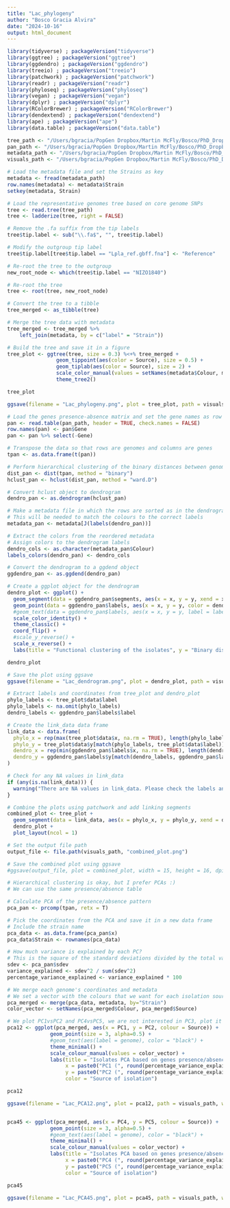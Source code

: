 ```yaml
---
title: "Lac_phylogeny"
author: "Bosco Gracia Alvira"
date: "2024-10-16"
output: html_document
---
```


```r

library(tidyverse) ; packageVersion("tidyverse")
library(ggtree) ; packageVersion("ggtree")
library(ggdendro) ; packageVersion("ggdendro")
library(treeio) ; packageVersion("treeio")
library(patchwork) ; packageVersion("patchwork")
library(readr) ; packageVersion("readr")
library(phyloseq) ; packageVersion("phyloseq")
library(vegan) ; packageVersion("vegan")
library(dplyr) ; packageVersion("dplyr")
library(RColorBrewer) ; packageVersion("RColorBrewer")
library(dendextend) ; packageVersion("dendextend")
library(ape) ; packageVersion("ape")
library(data.table) ; packageVersion("data.table")

```

```r

tree_path <- "/Users/bgracia/PopGen Dropbox/Martin McFly/Bosco/PhD_Dropbox/Microbiome_pangenomic_analysis/data/Lactiplantibacillus_plantarum/Phylogeny/parsnp/parsnp.tree"
pan_path <- "/Users/bgracia/PopGen Dropbox/Martin McFly/Bosco/PhD_Dropbox/Microbiome_pangenomic_analysis/data/Lactiplantibacillus_plantarum/Phylogeny/roary/gene_presence_absence.Rtab"
metadata_path <- "/Users/bgracia/PopGen Dropbox/Martin McFly/Bosco/PhD_Dropbox/Microbiome_pangenomic_analysis/data/Lactiplantibacillus_plantarum/Phylogeny/metadata.tsv"
visuals_path <- "/Users/bgracia/PopGen Dropbox/Martin McFly/Bosco/PhD_Dropbox/Microbiome_pangenomic_analysis/visuals"

```

```r

# Load the metadata file and set the Strains as key
metadata <- fread(metadata_path)
row.names(metadata) <- metadata$Strain
setkey(metadata, Strain)

# Load the representative genomes tree based on core genome SNPs
tree <- read.tree(tree_path)
tree <- ladderize(tree, right = FALSE)

# Remove the .fa suffix from the tip labels
tree$tip.label <- sub("\\.fa$", "", tree$tip.label)

# Modify the outgroup tip label
tree$tip.label[tree$tip.label == "Lpla_ref.gbff.fna"] <- "Reference"

# Re-root the tree to the outgroup
new_root_node <- which(tree$tip.label == "NIZO1840")

# Re-root the tree
tree <- root(tree, new_root_node)

# Convert the tree to a tibble
tree_merged <- as_tibble(tree)

# Merge the tree data with metadata
tree_merged <- tree_merged %>%
    left_join(metadata, by = c("label" = "Strain"))

# Build the tree and save it in a figure
tree_plot <- ggtree(tree, size = 0.3) %<+% tree_merged + 
                geom_tippoint(aes(color = Source), size = 0.5) +
                geom_tiplab(aes(color = Source), size = 2) +
                scale_color_manual(values = setNames(metadata$Colour, metadata$Source)) +
                theme_tree2()

tree_plot

ggsave(filename = "Lac_phylogeny.png", plot = tree_plot, path = visuals_path, width = 20, height = 6, dpi = 300)


```


```r

# Load the genes presence-absence matrix and set the gene names as row names
pan <- read.table(pan_path, header = TRUE, check.names = FALSE)
row.names(pan) <- pan$Gene
pan <- pan %>% select(-Gene)

# Transpose the data so that rows are genomes and columns are genes
tpan <- as.data.frame(t(pan))

# Perform hierarchical clustering of the binary distances between genomes
dist_pan <- dist(tpan, method = "binary")
hclust_pan <- hclust(dist_pan, method = "ward.D")

# Convert hclust object to dendrogram
dendro_pan <- as.dendrogram(hclust_pan)

# Make a metadata file in which the rows are sorted as in the dendrogram
# This will be needed to match the colours to the correct labels
metadata_pan <- metadata[J(labels(dendro_pan))]

# Extract the colors from the reordered metadata
# Assign colors to the dendrogram labels
dendro_cols <- as.character(metadata_pan$Colour)
labels_colors(dendro_pan) <- dendro_cols

# Convert the dendrogram to a ggdend object
ggdendro_pan <- as.ggdend(dendro_pan)

# Create a ggplot object for the dendrogram
dendro_plot <- ggplot() +
  geom_segment(data = ggdendro_pan$segments, aes(x = x, y = y, xend = xend, yend = yend)) +
  geom_point(data = ggdendro_pan$labels, aes(x = x, y = y, color = dendro_cols), size = 2) +
  #geom_text(data = ggdendro_pan$labels, aes(x = x, y = y, label = label, color = dendro_cols), angle = 90, hjust = 1, size = 3) +
  scale_color_identity() +
  theme_classic() +
  coord_flip() +
  #scale_y_reverse() +
  scale_x_reverse() +
  labs(title = "Functional clustering of the isolates", y = "Binary distance", x = "Isolate")

dendro_plot

# Save the plot using ggsave
ggsave(filename = "Lac_dendrogram.png", plot = dendro_plot, path = visuals_path, width = 20, height = 10, dpi = 300)

```

```r


# Extract labels and coordinates from tree_plot and dendro_plot
phylo_labels <- tree_plot$data$label
phylo_labels <- na.omit(phylo_labels)
dendro_labels <- ggdendro_pan$labels$label

# Create the link_data data frame
link_data <- data.frame(
  phylo_x = rep(max(tree_plot$data$x, na.rm = TRUE), length(phylo_labels)),
  phylo_y = tree_plot$data$y[match(phylo_labels, tree_plot$data$label)],
  dendro_x = rep(min(ggdendro_pan$labels$x, na.rm = TRUE), length(dendro_labels)),
  dendro_y = ggdendro_pan$labels$y[match(dendro_labels, ggdendro_pan$labels$label)]
)

# Check for any NA values in link_data
if (any(is.na(link_data))) {
  warning("There are NA values in link_data. Please check the labels and data.")
}

# Combine the plots using patchwork and add linking segments
combined_plot <- tree_plot + 
  geom_segment(data = link_data, aes(x = phylo_x, y = phylo_y, xend = dendro_x, yend = dendro_y), color = "grey") +
  dendro_plot + 
  plot_layout(ncol = 1)

# Set the output file path
output_file <- file.path(visuals_path, "combined_plot.png")

# Save the combined plot using ggsave
#ggsave(output_file, plot = combined_plot, width = 15, height = 16, dpi = 300)


```









```r
# Hierarchical clustering is okay, but I prefer PCAs :)
# We can use the same presence/absence table

# Calculate PCA of the presence/absence pattern
pca_pan <- prcomp(tpan, retx = T)

# Pick the coordinates from the PCA and save it in a new data frame
# Include the strain name
pca_data <- as.data.frame(pca_pan$x)
pca_data$Strain <- rownames(pca_data)

# How much variance is explained by each PC? 
# This is the square of the standard deviations divided by the total variance.
sdev <- pca_pan$sdev
variance_explained <- sdev^2 / sum(sdev^2)
percentage_variance_explained <- variance_explained * 100

# We merge each genome's coordinates and metadata
# We set a vector with the colours that we want for each isolation source
pca_merged <- merge(pca_data, metadata, by="Strain")
color_vector <- setNames(pca_merged$Colour, pca_merged$Source)

# We plot PC1vsPC2 and PC4vsPC5, we are not interested in PC3, plot it if you want though
pca12 <- ggplot(pca_merged, aes(x = PC1, y = PC2, colour = Source)) +
              geom_point(size = 3, alpha=0.5) +
              #geom_text(aes(label = genome), color = "black") +
              theme_minimal() +
              scale_colour_manual(values = color_vector) +
              labs(title = "Isolates PCA based on genes presence/absence",
                   x = paste0("PC1 (", round(percentage_variance_explained[1], 2), "% variance)"),
                   y = paste0("PC2 (", round(percentage_variance_explained[2], 2), "% variance)"),
                   color = "Source of isolation")

pca12

ggsave(filename = "Lac_PCA12.png", plot = pca12, path = visuals_path, width = 10, height = 6, dpi = 300)


pca45 <- ggplot(pca_merged, aes(x = PC4, y = PC5, colour = Source)) +
              geom_point(size = 3, alpha=0.5) +
              #geom_text(aes(label = genome), color = "black") +
              theme_minimal() +
              scale_colour_manual(values = color_vector) +
              labs(title = "Isolates PCA based on genes presence/absence",
                   x = paste0("PC4 (", round(percentage_variance_explained[4], 2), "% variance)"),
                   y = paste0("PC5 (", round(percentage_variance_explained[5], 2), "% variance)"),
                   color = "Source of isolation")

pca45

ggsave(filename = "Lac_PCA45.png", plot = pca45, path = visuals_path, width = 10, height = 6, dpi = 300)

```


